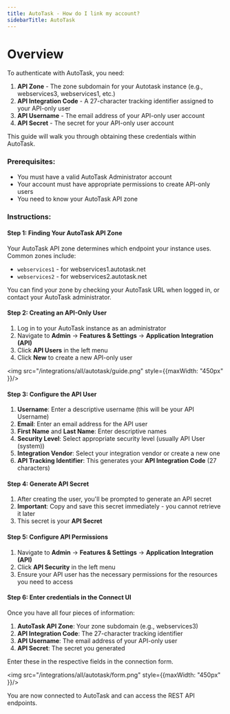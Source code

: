 ```yaml
---
title: AutoTask - How do I link my account?
sidebarTitle: AutoTask
---
```


# Overview

To authenticate with AutoTask, you need:
1. **API Zone** - The zone subdomain for your Autotask instance (e.g., webservices3, webservices1, etc.)
2. **API Integration Code** - A 27-character tracking identifier assigned to your API-only user
3. **API Username** - The email address of your API-only user account
4. **API Secret** - The secret for your API-only user account

This guide will walk you through obtaining these credentials within AutoTask.

### Prerequisites:

- You must have a valid AutoTask Administrator account
- Your account must have appropriate permissions to create API-only users
- You need to know your AutoTask API zone

### Instructions:

#### Step 1: Finding Your AutoTask API Zone

Your AutoTask API zone determines which endpoint your instance uses. Common zones include:
- `webservices1` - for webservices1.autotask.net
- `webservices2` - for webservices2.autotask.net  

You can find your zone by checking your AutoTask URL when logged in, or contact your AutoTask administrator.

#### Step 2: Creating an API-Only User

1. Log in to your AutoTask instance as an administrator
2. Navigate to **Admin** → **Features & Settings** → **Application Integration (API)**
3. Click **API Users** in the left menu
4. Click **New** to create a new API-only user

<img src="/integrations/all/autotask/guide.png" style={{maxWidth: "450px" }}/>


#### Step 3: Configure the API User

1. **Username**: Enter a descriptive username (this will be your API Username)
2. **Email**: Enter an email address for the API user
3. **First Name** and **Last Name**: Enter descriptive names
4. **Security Level**: Select appropriate security level (usually API User (system))
5. **Integration Vendor**: Select your integration vendor or create a new one
6. **API Tracking Identifier**: This generates your **API Integration Code** (27 characters)

#### Step 4: Generate API Secret

1. After creating the user, you'll be prompted to generate an API secret
2. **Important**: Copy and save this secret immediately - you cannot retrieve it later
3. This secret is your **API Secret**

#### Step 5: Configure API Permissions

1. Navigate to **Admin** → **Features & Settings** → **Application Integration (API)**
2. Click **API Security** in the left menu  
3. Ensure your API user has the necessary permissions for the resources you need to access

#### Step 6: Enter credentials in the Connect UI

Once you have all four pieces of information:
1. **AutoTask API Zone**: Your zone subdomain (e.g., webservices3)
2. **API Integration Code**: The 27-character tracking identifier
3. **API Username**: The email address of your API-only user
4. **API Secret**: The secret you generated

Enter these in the respective fields in the connection form.

<img src="/integrations/all/autotask/form.png" style={{maxWidth: "450px" }}/>

You are now connected to AutoTask and can access the REST API endpoints.